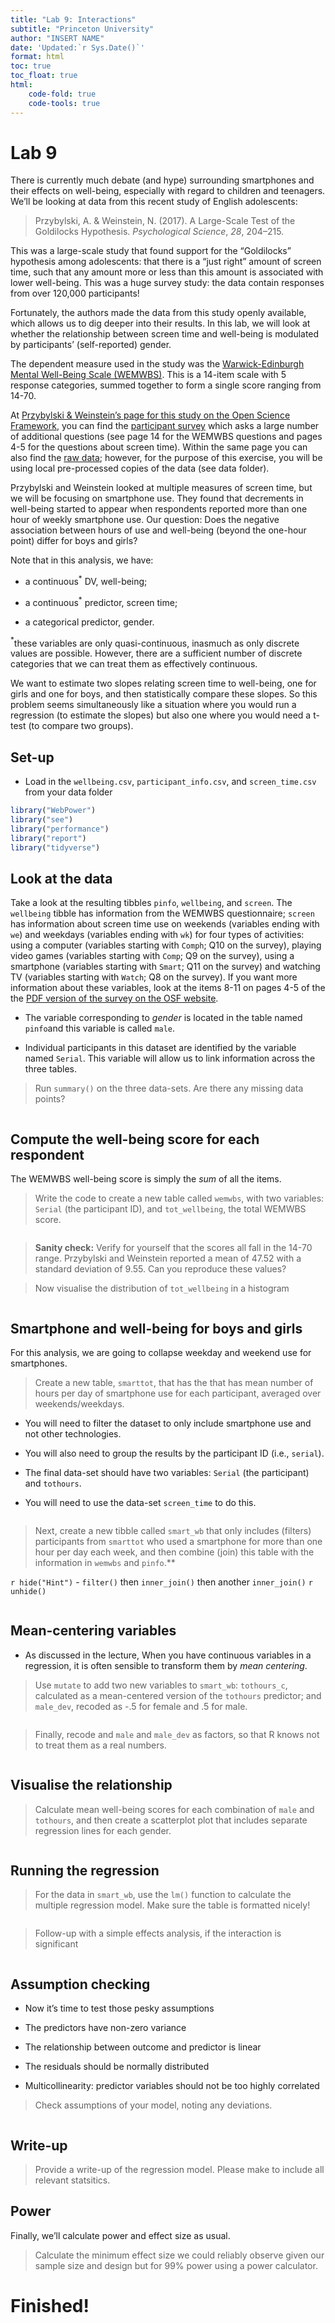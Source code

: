 ```yaml
---
title: "Lab 9: Interactions"
subtitle: "Princeton University"
author: "INSERT NAME"
date: 'Updated:`r Sys.Date()`'
format: html
toc: true
toc_float: true
html:
    code-fold: true
    code-tools: true
---
```


# Lab 9

There is currently much debate (and hype) surrounding smartphones and their effects on well-being, especially with regard to children and teenagers.  We'll be looking at data from this recent study of English adolescents:

> Przybylski, A. & Weinstein, N. (2017). A Large-Scale Test of the Goldilocks Hypothesis. *Psychological Science*, *28*, 204--215.

This was a large-scale study that found support for the "Goldilocks" hypothesis among adolescents: that there is a "just right" amount of screen time, such that any amount more or less than this amount is associated with lower well-being.  This was a huge survey study: the data contain responses from over 120,000 participants! 

Fortunately, the authors made the data from this study openly available, which allows us to dig deeper into their results. In this lab, we will look at whether the relationship between screen time and well-being is modulated by participants' (self-reported) gender.

The dependent measure used in the study was the [Warwick-Edinburgh Mental Well-Being Scale (WEMWBS)](https://warwick.ac.uk/fac/med/research/platform/wemwbs/). This is a 14-item scale with 5 response categories, summed together to form a single score ranging from 14-70.

At [Przybylski & Weinstein's page for this study on the Open Science Framework](https://osf.io/82ybd/), you can find the [participant survey](https://osf.io/82ybd/) which asks a large number of additional questions (see page 14 for the WEMWBS questions and pages 4-5 for the questions about screen time). Within the same page you can also find the [raw data](https://osf.io/82ybd/); however, for the purpose of this exercise, you will be using local pre-processed copies of the data (see data folder). 

Przybylski and Weinstein looked at multiple measures of screen time, but we will be focusing on smartphone use. They found that decrements in well-being started to appear when respondents reported more than one hour of weekly smartphone use.  Our question: Does the negative association between hours of use and well-being (beyond the one-hour point) differ for boys and girls?

Note that in this analysis, we have:

- a continuous$^*$ DV, well-being;

- a continuous$^*$ predictor, screen time;

- a categorical predictor, gender.

$^*$these variables are only quasi-continuous, inasmuch as only discrete values are possible. However, there are a sufficient number of discrete categories that we can treat them as effectively continuous.

We want to estimate two slopes relating screen time to well-being, one for girls and one for boys, and then statistically compare these slopes. So this problem seems simultaneously like a situation where you would run a regression (to estimate the slopes) but also one where you would need a t-test (to compare two groups).


## Set-up

- Load in the `wellbeing.csv`, `participant_info.csv`, and `screen_time.csv` from your data folder

```r
library("WebPower")
library("see")
library("performance")
library("report")
library("tidyverse")

```

##  Look at the data {#mulregression-a2}

Take a look at the resulting tibbles `pinfo`, `wellbeing`, and `screen`.  The `wellbeing` tibble has information from the WEMWBS questionnaire; `screen` has information about screen time use on weekends (variables ending with `we`) and weekdays (variables ending with `wk`) for four types of activities: using a computer (variables starting with `Comph`; Q10 on the survey), playing video games (variables starting with `Comp`; Q9 on the survey), using a smartphone (variables starting with `Smart`; Q11 on the survey) and watching TV (variables starting with `Watch`; Q8 on the survey).  If you want more information about these variables, look at the items 8-11 on pages 4-5 of the the [PDF version of the survey on the OSF website](https://osf.io/82ybd/).

- The variable corresponding to *gender* is located in the table named `pinfo`and this variable is called `male`. 

-  Individual participants in this dataset are identified by the variable named `Serial`.  This variable will allow us to link information across the three tables.

> Run `summary()` on the three data-sets. Are there any missing data points? 

```r



```

## Compute the well-being score for each respondent

The WEMWBS well-being score is simply the *sum* of all the items. 

> Write the code to create a new table called `wemwbs`, with two variables: `Serial` (the participant ID), and `tot_wellbeing`, the total WEMWBS score.

```r

```

> **Sanity check:** Verify for yourself that the scores all fall in the 14-70 range.  Przybylski and Weinstein reported a mean of 47.52 with a standard deviation of 9.55. Can you reproduce these values?

> Now visualise the distribution of `tot_wellbeing` in a histogram

```r

```

## Smartphone and well-being for boys and girls {#mulregression-a5}

For this analysis, we are going to collapse weekday and weekend use for smartphones.

>  Create a new table, `smarttot`, that has the that has mean number of hours per day of smartphone use for each participant, averaged over weekends/weekdays. 

* You will need to filter the dataset to only include smartphone use and not other technologies. 
* You will also need to group the results by the participant ID (i.e., `serial`). 
* The final data-set should have two variables: `Serial` (the participant) and `tothours`.

* You will need to use the data-set `screen_time` to do this.

```r

```

> Next, create a new tibble called `smart_wb` that only includes (filters) participants from `smarttot` who used a smartphone for more than one hour per day each week, and then combine (join) this table with the information in `wemwbs` and `pinfo`.**

`r hide("Hint")`
- `filter()` then `inner_join()` then another `inner_join()`
`r unhide()`

```r

```

##  Mean-centering variables

- As discussed in the lecture, When you have continuous variables in a regression, it is often sensible to transform them by *mean centering*.

>  Use `mutate` to add two new variables to `smart_wb`: `tothours_c`, calculated as a mean-centered version of the `tothours` predictor; and `male_dev`, recoded as -.5 for female and .5 for male.

```r

```

> Finally, recode and `male` and `male_dev` as factors, so that R knows not to treat them as a real numbers.


```r

```


## Visualise the relationship 

> Calculate mean well-being scores for each combination of `male` and `tothours`, and then create a scatterplot plot that includes separate regression lines for each gender.

```r


```


## Running the regression

> For the data in `smart_wb`, use the `lm()` function to calculate the multiple regression model. Make sure the table is formatted nicely! 

```r

```

> Follow-up with a simple effects analysis, if the interaction is significant 

```r

```

##  Assumption checking

- Now it's time to test those pesky assumptions

- The predictors have non-zero variance
- The relationship between outcome and predictor is linear
- The residuals should be normally distributed
- Multicollinearity: predictor variables should not be too highly correlated

> Check assumptions of your model, noting any deviations. 

```r

```

##  Write-up

> Provide a write-up of the regression model. Please make to include all relevant statsitics. 

## Power

Finally, we'll calculate power and effect size as usual.

> Calculate the minimum effect size we could reliably observe given our sample size and design but for 99% power using a power calculator. 

# Finished! 


